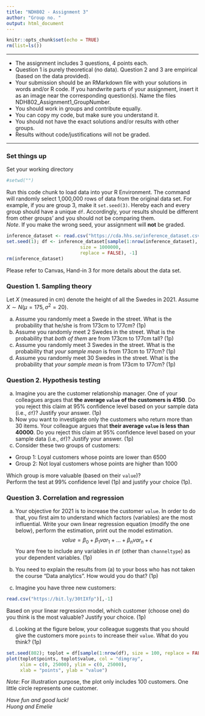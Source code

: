 ```yaml
---
title: "NDH802 - Assignment 3"
author: "Group no. "
output: html_document
---
```


```r
knitr::opts_chunk$set(echo = TRUE)
rm(list=ls())
```

------------------------------------------------------------------------

-   The assignment includes 3 questions, 4 points each.
-   Question 1 is purely theoretical (no data). Question 2 and 3 are empirical (based on the data provided).
-   Your submission should be an RMarkdown file with your solutions in words and/or R code. If you handwrite parts of your assignment, insert it as an image near the corresponding question(s). Name the files NDH802_Assignment1_GroupNumber.
-   You should work in groups and contribute equally.
-   You can copy my code, but make sure you understand it.
-   You should not have the exact solutions and/or results with other groups.
-   Results without code/justifications will not be graded.

------------------------------------------------------------------------

### Set things up

Set your working directory

```r
#setwd("")
```

Run this code chunk to load data into your R Environment. The command will randomly select 1,000,000 rows of data from the original data set. \textcolor{red}{Fill in your group number within `set.seed()`.} For example, if you are group 3, make it `set.seed(3)`. Hereby each and every group should have a unique `df`. Accordingly, your results should be different from other groups' and you should not be comparing them.\
*Note*. If you make the wrong seed, your assignment will **not** be graded.

```r
inference_dataset <- read.csv("https://cda.hhs.se/inference_dataset.csv")
set.seed(1); df <- inference_dataset[sample(1:nrow(inference_dataset),
                           size = 1000000,
                           replace = FALSE), -1]
rm(inference_dataset)
```

Please refer to Canvas, Hand-in 3 for more details about the data set.

\newpage

### Question 1. Sampling theory

Let $X$ (measured in cm) denote the height of all the Swedes in 2021. Assume $X \sim N( \mu = 175, \sigma^2 = 20)$.

(a) Assume you randomly meet a Swede in the street. What is the probability that he/she is from 173cm to 177cm? (1p)
(b) Assume you randomly meet 2 Swedes in the street. What is the probability that *both of them* are from 173cm to 177cm tall? (1p)
(c) Assume you randomly meet 3 Swedes in the street. What is the probability that *your sample mean* is from 173cm to 177cm? (1p)
(d) Assume you randomly meet 30 Swedes in the street. What is the probability that *your sample mean* is from 173cm to 177cm? (1p)

### Question 2. Hypothesis testing

(a) Imagine you are the customer relationship manager. One of your colleagues argues that **the average `value` of the customers is 4150**. Do you reject this claim at 95% confidence level based on your sample data (i.e., `df`)? Justify your answer. (1p)
(b) Now you want to investigate only the customers who return more than 30 items. Your colleague argues that **their average `value` is less than 40000**. Do you reject this claim at 95% confidence level based on your sample data (i.e., `df`)? Justify your answer. (1p)
(c) Consider these two groups of customers:

-   Group 1: Loyal customers whose points are lower than 6500
-   Group 2: Not loyal customers whose points are higher than 1000

Which group is more valuable (based on their `value`)?\
Perform the test at 99% confidence level (1p) and justify your choice (1p).

### Question 3. Correlation and regression

(a) Your objective for 2021 is to increase the customer `value`. In order to do that, you first aim to understand which factors (variables) are the most influential. Write your own linear regression equation (modify the one below), perform the estimation, print out the model estimation. $$ value = \beta_0 + \beta_1var_1 + \ldots + \beta_nvar_n + \epsilon $$ You are free to include any variables in `df` (other than `channeltype`) as your dependent variables. (1p)

(b) You need to explain the results from (a) to your boss who has not taken the course "Data analytics". How would you do that? (1p)

(c) Imagine you have three new customers:

```r
read.csv("https://bit.ly/30tIXfp")[,-1]
```

Based on your linear regression model, which customer (choose one) do you think is the most valuable? Justify your choice. (1p)

(d) Looking at the figure below, your colleague suggests that you should give the customers more `points` to increase their `value`. What do you think? (1p)

```r
set.seed(802); toplot = df[sample(1:nrow(df), size = 100, replace = FALSE),]
plot(toplot$points, toplot$value, col = "dimgray",
     xlim = c(0, 25000), ylim = c(0, 25000),
     xlab = "points", ylab = "value")
```

*Note*: For illustration purpose, the plot only includes 100 customers. One little circle represents one customer.

\vfill

*Have fun and good luck!*\
*Huong and Emelie*
